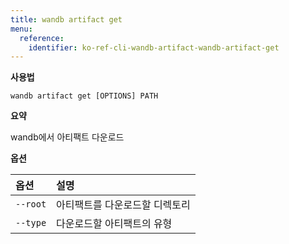 ```yaml
---
title: wandb artifact get
menu:
  reference:
    identifier: ko-ref-cli-wandb-artifact-wandb-artifact-get
---
```


**사용법**

`wandb artifact get [OPTIONS] PATH`

**요약**

wandb에서 아티팩트 다운로드


**옵션**

| **옵션** | **설명** |
| :--- | :--- |
| `--root` | 아티팩트를 다운로드할 디렉토리 |
| `--type` | 다운로드할 아티팩트의 유형 |
